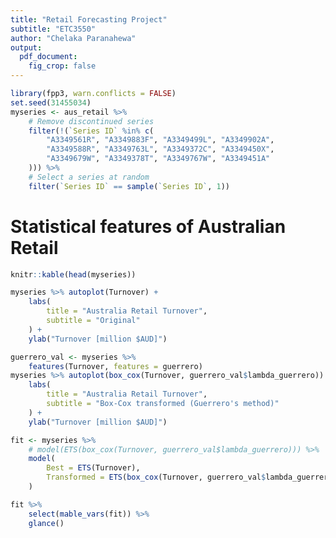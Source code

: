 ```yaml
---
title: "Retail Forecasting Project"
subtitle: "ETC3550"
author: "Chelaka Paranahewa"
output: 
  pdf_document:
    fig_crop: false
---
```

```r
library(fpp3, warn.conflicts = FALSE)
set.seed(31455034)
myseries <- aus_retail %>%
    # Remove discontinued series
    filter(!(`Series ID` %in% c(
        "A3349561R", "A3349883F", "A3349499L", "A3349902A",
        "A3349588R", "A3349763L", "A3349372C", "A3349450X",
        "A3349679W", "A3349378T", "A3349767W", "A3349451A"
    ))) %>%
    # Select a series at random
    filter(`Series ID` == sample(`Series ID`, 1))
```

# Statistical features of Australian Retail

```r
knitr::kable(head(myseries))
```
<!-- Describe dataset -->

```r
myseries %>% autoplot(Turnover) +
    labs(
        title = "Australia Retail Turnover",
        subtitle = "Original"
    ) +
    ylab("Turnover [million $AUD]")
```
<!-- Explain trends like variance -->

```r
guerrero_val <- myseries %>%
    features(Turnover, features = guerrero)
myseries %>% autoplot(box_cox(Turnover, guerrero_val$lambda_guerrero)) +
    labs(
        title = "Australia Retail Turnover",
        subtitle = "Box-Cox transformed (Guerrero's method)"
    ) +
    ylab("Turnover [million $AUD]")
```

```r
fit <- myseries %>%
    # model(ETS(box_cox(Turnover, guerrero_val$lambda_guerrero))) %>%
    model(
        Best = ETS(Turnover),
        Transformed = ETS(box_cox(Turnover, guerrero_val$lambda_guerrero))
    )

fit %>%
    select(mable_vars(fit)) %>%
    glance()
```